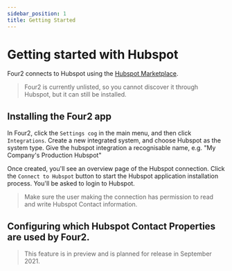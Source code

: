 ```yaml
---
sidebar_position: 1
title: Getting Started
---
```


# Getting started with Hubspot

Four2 connects to Hubspot using the [Hubspot Marketplace](https://app.hubspot.com/ecosystem/20210647/marketplace/apps). 

> Four2 is currently unlisted, so you cannot discover it through Hubspot, but it can still be installed.

## Installing the Four2 app

In Four2, click the `Settings cog` in the main menu, and then click `Integrations`. 
Create a new integrated system, and choose Hubspot as the system type.
Give the hubspot integration a recognisable name, e.g. "My Company's Production Hubspot"

Once created, you'll see an overview page of the Hubspot connection. 
Click the `Connect to Hubspot` button to start the Hubspot application installation process. 
You'll be asked to login to Hubspot.

> Make sure the user making the connection has permission to read and write Hubspot Contact information.


## Configuring which Hubspot Contact Properties are used by Four2.

> This feature is in preview and is planned for release in September 2021.

